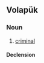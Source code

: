 {{also|klímán}}
==Volapük==

===Noun===
{{vo-noun}}

# [[criminal]]

====Declension====
{{vo-decl-noun}}